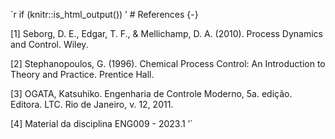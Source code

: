 `r if (knitr::is_html_output()) '
# References {-}

[1] Seborg, D. E., Edgar, T. F., & Mellichamp, D. A. (2010). Process Dynamics and Control. Wiley.

[2] Stephanopoulos, G. (1996). Chemical Process Control: An Introduction to Theory and Practice. Prentice Hall.

[3] OGATA, Katsuhiko. Engenharia de Controle Moderno, 5a. edição. Editora. LTC. Rio de Janeiro, v. 12, 2011.

[4] Material da disciplina ENG009 - 2023.1
'`
